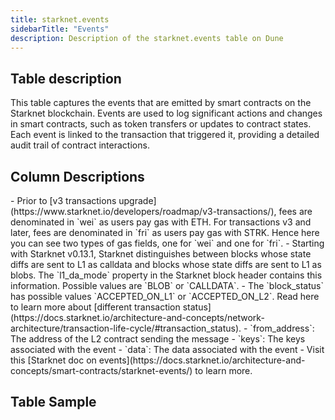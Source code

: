```yaml
---
title: starknet.events
sidebarTitle: "Events"
description: Description of the starknet.events table on Dune
---
```


## Table description

This table captures the events that are emitted by smart contracts on the Starknet blockchain. Events are used to log significant actions and changes in smart contracts, such as token transfers or updates to contract states. Each event is linked to the transaction that triggered it, providing a detailed audit trail of contract interactions.

## Column Descriptions


<ColumnDescriptions tableSchema="starknet" tableName="events" />

<Note>
- Prior to [v3 transactions upgrade](https://www.starknet.io/developers/roadmap/v3-transactions/), fees are denominated in `wei` as users pay gas with ETH. For transactions v3 and later, fees are denominated in `fri` as users pay gas with STRK. Hence here you can see two types of gas fields, one for `wei` and one for `fri`.     
- Starting with Starknet v0.13.1, Starknet distinguishes between blocks whose state diffs are sent to L1 as calldata and blocks whose state diffs are sent to L1 as blobs. The `l1_da_mode` property in the Starknet block header contains this information. Possible values are `BLOB` or `CALLDATA`.
- The `block_status` has possible values `ACCEPTED_ON_L1` or `ACCEPTED_ON_L2`. Read here to learn more about [different transaction status](https://docs.starknet.io/architecture-and-concepts/network-architecture/transaction-life-cycle/#transaction_status).
- `from_address`: The address of the L2 contract sending the message
- `keys`: The keys associated with the event
- `data`: The data associated with the event
- Visit this [Starknet doc on events](https://docs.starknet.io/architecture-and-concepts/smart-contracts/starknet-events/) to learn more.
</Note>

## Table Sample


<TableSample tableSchema="starknet" tableName="events" />
